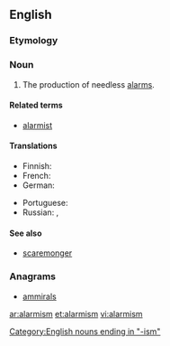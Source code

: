 ==English==

===Etymology===
{{suffix|alarm|ism}}

===Noun===
{{wikipedia}}
{{en-noun|-}}

# The production of needless [[alarm]]s.

====Related terms====
* [[alarmist]]

====Translations====
{{trans-top|production of needless alarms}}
* Finnish: {{t-|fi|alarmismi}}
* French: {{t+|fr|alarmisme|m}}
* German: {{t+|de|Alarmismus|m}}
{{trans-mid}}
* Portuguese: {{t-|pt|alarmismo|m}}
* Russian: {{t+|ru|алармизм|m|tr=alarmízm|sc=Cyrl}}, {{t-|ru|паникёрство|n|tr=panikjórstvo|sc=Cyrl}}
{{trans-bottom}}

====See also====
* [[scaremonger]]

===Anagrams===
* [[ammirals#English|ammirals]]

[[Category:English nouns ending in "-ism"]]

[[ar:alarmism]]
[[et:alarmism]]
[[vi:alarmism]]